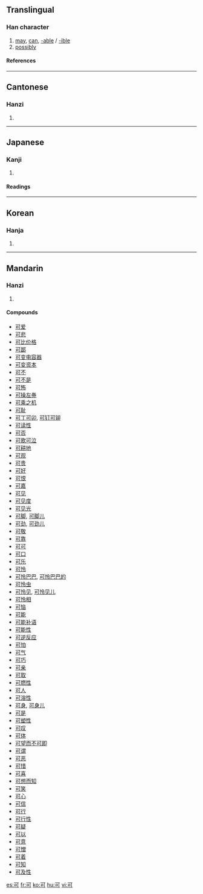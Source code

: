 ==Translingual==
{{stroke order|type=animate}}
===Han character===
{{Han char|rn=30|rad=口|as=02|sn=5|four=1062<sub>0</sub>|canj=一弓口 (MNR)|ids=⿹[[丁]][[口]]}}
# [[may]], [[can]], [[-able]] / [[-ible]]
# [[possibly]]
====References====
{{Han ref|kx=0172.120|dkj=03245|dj=0383.070|hdz=10567.070|uh=53EF|ud=21487|bh=A569|bd=42345}}
----

==Cantonese==
===Hanzi===
{{yue-hanzi|jyut=|y=[[hak1]], [[ho2]]}}
# {{defn|Cantonese}}
----
==Japanese==
===Kanji===
{{ja-kanji|grade=5|rs=口02}}
# {{defn|Japanese}} 
====Readings====
{{ja-readings|on=[[か]] (ka), [[こく]] (koku)|kun=[[よい]] (yoi), [[べし]] (beshi), [[ばかり]] (bakari)}}
----
==Korean==
===Hanja===
{{ko-hanja|hangeul=[[가]], [[극]]|rv=ga, geuk|mr=ka, kŭk}}
# {{defn|Korean}}
----
==Mandarin==
===Hanzi===
{{cmn-hanzi|pin=[[kě]] ([[ke3]])|wg=[[k'o3|k'o<sup>3</sup>]]}}
# {{defn|Mandarin}}

====Compounds====
*[[可爱]]
*[[可悲]]
*[[可比价格]]
*[[可鄙]]
*[[可变电容器]]
*[[可变资本]]
*[[可不]]
*[[可不是]]
*[[可怖]]
*[[可操左券]]
*[[可乘之机]]
*[[可耻]]
*[[可丁可卯]], [[可钉可铆]]
*[[可读性]]
*[[可否]]
*[[可歌可泣]]
*[[可耕地]]
*[[可观]]
*[[可贵]]
*[[可好]]
*[[可恨]]
*[[可嘉]]
*[[可见]]
*[[可见度]]
*[[可见光]]
*[[可脚]], [[可脚儿]]
*[[可劲]], [[可劲儿]]
*[[可敬]]
*[[可靠]]
*[[可可]]
*[[可口]]
*[[可乐]]
*[[可怜]]
*[[可怜巴巴]], [[可怜巴巴的]]
*[[可怜虫]]
*[[可怜见]], [[可怜见儿]]
*[[可怜相]]
*[[可恼]]
*[[可能]]
*[[可能补语]]
*[[可能性]]
*[[可逆反应]]
*[[可怕]]
*[[可气]]
*[[可巧]]
*[[可亲]]
*[[可取]]
*[[可燃性]]
*[[可人]]
*[[可溶性]]
*[[可身]], [[可身儿]]
*[[可是]]
*[[可塑性]]
*[[可叹]]
*[[可体]]
*[[可望而不可即]]
*[[可谓]]
*[[可恶]]
*[[可惜]]
*[[可喜]]
*[[可想而知]]
*[[可笑]]
*[[可心]]
*[[可信]]
*[[可行]]
*[[可行性]]
*[[可疑]]
*[[可以]]
*[[可意]]
*[[可憎]]
*[[可着]]
*[[可知]]
*[[可及性]]

[[es:可]]
[[fr:可]]
[[ko:可]]
[[hu:可]]
[[vi:可]]